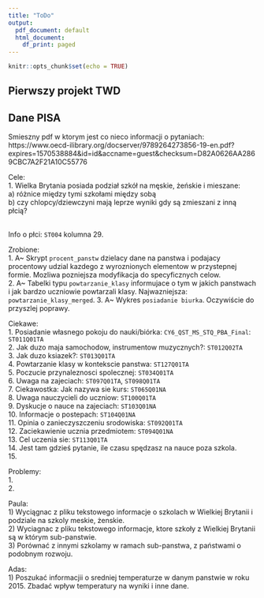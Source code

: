 ```yaml
---
title: "ToDo"
output:
  pdf_document: default
  html_document:
    df_print: paged
---
```


```r
knitr::opts_chunk$set(echo = TRUE)
```

## Pierwszy projekt TWD
## Dane PISA

Smieszny pdf w ktorym jest co nieco informacji o pytaniach:\
https://www.oecd-ilibrary.org/docserver/9789264273856-19-en.pdf?expires=1570538884&id=id&accname=guest&checksum=D82A0626AA2869CBC7A2F21A10C55776

Cele:\
1. Wielka Brytania posiada podział szkół na męskie, żeńskie i mieszane:\
a) różnice między tymi szkołami między sobą\
b) czy chlopcy/dziewczyni mają leprze wyniki gdy są zmieszani z inną płcią?\

\
Info o płci: `ST004` kolumna $29$.

Zrobione:\
1. A~ Skrypt `procent_panstw` dzielacy dane na panstwa i podajacy procentowy udzial kazdego z wyroznionych elementow w przystepnej formie. Mozliwa pozniejsza modyfikacja do specyficznych celow.\
2. A~ Tabelki typu `powtarzanie_klasy` informujace o tym w jakich panstwach i jak bardzo uczniowie powtarzali klasy. Najwazniejsza: `powtarzanie_klasy_merged`.
3. A~ Wykres `posiadanie biurka`. Oczywiście do przyszlej poprawy.

Ciekawe:\
1. Posiadanie własnego pokoju do nauki/biórka: `CY6_QST_MS_STQ_PBA_Final`: `ST011Q01TA`\
2. Jak duzo maja samochodow, instrumentow muzycznych?: `ST012Q02TA`\
3. Jak duzo ksiazek?: `ST013Q01TA`\
4. Powtarzanie klasy w kontekscie panstwa: `ST127Q01TA`\
5. Poczucie przynaleznosci spolecznej: `ST034Q01TA`\
6. Uwaga na zajeciach: `ST097Q01TA`, `ST098Q01TA`\
7. Ciekawostka: Jak nazywa sie kurs: `ST065Q01NA`\
8. Uwaga nauczycieli do uczniow: `ST100Q01TA`\
9. Dyskucje o nauce na zajeciach: `ST103Q01NA`\
10. Informacje o postepach: `ST104Q01NA`\
11. Opinia o zanieczyszczeniu srodowiska: `ST092Q01TA`\
12. Zaciekawienie ucznia przedmiotem: `ST094Q01NA`\
13. Cel uczenia sie: `ST113Q01TA`\
14. Jest tam gdzieś pytanie, ile czasu spędzasz na nauce poza szkola.\
15. 


Problemy:\
1. \
2. 

Paula:\
1) Wyciągnac z pliku tekstowego informacje o szkolach w Wielkiej Brytanii i podziale na szkoly meskie, żenskie.\
2) Wyciagnac z pliku tekstowego informacje, ktore szkoły z Wielkiej Brytanii są w którym sub-panstwie.\
3) Porównać z innymi szkolamy w ramach sub-panstwa, z państwami o podobnym rozwoju.\


Adas:\
1) Poszukać informacjii o sredniej temperaturze w danym panstwie w roku $2015$. Zbadać wpływ temperatury na wyniki i inne dane.\









